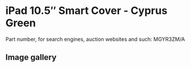 # iPad 10.5″ Smart Cover - Cyprus Green

Part number, for search engines, auction websites and such: MGYR3ZM/A

## Image gallery

<div style={{ width: "768px" }}>
  <GalleryComponent
    images={[
      {
        original: "/everysource/MGYR3",
        thumbnail: "/everypreview/MGYR3",
      }
    ]}
  />
</div>